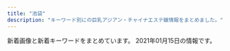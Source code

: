 ```yaml
---
title: "池袋"
description: "キーワード別にの巨乳アジアン・チャイナエステ嬢情報をまとめました。"
---
```


新着画像と新着キーワードをまとめています。
2021年01月15日の情報です。

<DmmAffiliateIns />
<KeywordTable
  shops={
    [
    {
        "name": "For You",
        "station": "JR\u6c60\u888b\u99c5\u897f\u53e3",
        "img_links": [
            "http://suiteroom.este88.com/images/topbar.png",
            "http://suiteroom.este88.com/images/koko1.jpg",
            "http://suiteroom.este88.com/images/riri1.jpg",
            "http://suiteroom.este88.com/images/sp03.jpg",
            "http://suiteroom.este88.com/images/ai1.jpg",
            "http://suiteroom.este88.com/images/nana1.jpg",
            "http://suiteroom.este88.com/images/sp01.jpg",
            "http://suiteroom.este88.com/images/kina1.jpg",
            "http://suiteroom.este88.com/images/topinfo.png",
            "http://suiteroom.este88.com/images/yuri1.jpg",
            "http://suiteroom.este88.com/images/mai1.jpg",
            "http://suiteroom.este88.com/images/topnews.png",
            "http://suiteroom.este88.com/images/yumi1.jpg",
            "http://suiteroom.este88.com/images/sp02.jpg",
            "http://suiteroom.este88.com/images/top-kpbar.png",
            "http://suiteroom.este88.com/images/yuki1.jpg",
            "http://suiteroom.este88.com/images/mika1.jpg",
            "http://suiteroom.este88.com/images/therapist-bar.png"
        ],
        "url": "http://suiteroom.este88.com/",
        "keywords": {}
    },
    {
        "img_links": [
            "https://www.relax-es.net/w90-p90/img/uploadfile/imgpc01601602890.jpg",
            "https://www.relax-es.net/w200-p300/img/uploadfile/imgpc01608535716.jpg",
            "https://www.relax-es.net/img/s/area06.png",
            "https://www.relax-es.net/w200-p300/img/uploadfile/imgpc01601942092.jpg",
            "https://www.relax-es.net/w160-p400/img/uploadfile/imgpc01601602676.jpg",
            "https://www.relax-es.net/img/num4.png",
            "https://www.relax-es.net/img/uploadfile/imgpc01608535783.jpg",
            "https://www.relax-es.net/img/uploadfile/imgpc01608535915.jpg",
            "https://www.relax-es.net/img/uploadfile/imgpc01608535826.jpg",
            "https://www.relax-es.net/img/uploadfile/imgpc01601942142.jpg",
            "https://www.relax-es.net/w160-p400/img/uploadfile/imgpc01601602269.jpg",
            "https://www.relax-es.net/w300-p200/img/uploadfile/imgpc01601942105.jpg",
            "https://www.relax-es.net/w160-p400/img/uploadfile/imgpc01601602443.jpg",
            "https://www.relax-es.net/w160-p400/img/uploadfile/imgpc01601601975.jpg",
            "https://www.relax-es.net/img/bana02.jpg",
            "https://www.relax-es.net/w160-p400/img/uploadfile/imgpc01608535716.jpg",
            "https://www.relax-es.net/w90-p90/img/uploadfile/imgpc01608535826.jpg",
            "https://www.relax-es.net/img/bana10.jpg",
            "https://www.relax-es.net/img/uploadfile/imgpc01601942165.jpg",
            "https://www.relax-es.net/img/s/area01.png",
            "https://www.relax-es.net/img/uploadfile/imgpc01601602970.jpg",
            "https://www.relax-es.net/img/num3.png",
            "https://www.relax-es.net/img/bana03.jpg",
            "https://www.relax-es.net/w160-p400/img/uploadfile/imgpc01601602970.jpg",
            "https://www.relax-es.net/w160-p400/img/uploadfile/imgpc01608535783.jpg",
            "https://www.relax-es.net/img/num5.png",
            "https://www.relax-es.net/w160-p400/img/uploadfile/imgpc01601602188.jpg",
            "https://www.relax-es.net/img/syscard.png",
            "https://www.relax-es.net/w200-p300/img/uploadfile/imgpc01601601975.jpg",
            "https://www.relax-es.net/img/bana01.jpg",
            "https://www.relax-es.net/img/num1.png",
            "https://www.relax-es.net/img/s/area05.png",
            "https://www.relax-es.net/w230-p230/img/uploadfile/img_1601600792.jpg",
            "https://www.relax-es.net/w90-p90/img/uploadfile/imgpc01608535716.jpg",
            "https://www.relax-es.net/w160-p400/img/uploadfile/imgpc01601942123.jpg",
            "https://www.relax-es.net/img/bana07.jpg",
            "https://www.relax-es.net/img/kantan.jpg",
            "https://www.relax-es.net/w90-p90/img/uploadfile/imgpc01601603008.jpg",
            "https://www.relax-es.net/w160-p400/img/uploadfile/imgpc01601602890.jpg",
            "https://www.relax-es.net/img/uploadfile/imgpc01601602188.jpg",
            "https://www.relax-es.net/img/bana04.jpg",
            "https://www.relax-es.net/img/area.jpg",
            "https://www.relax-es.net/img/bana05.jpg",
            "https://www.relax-es.net/img/uploadfile/imgpc01608535716.jpg",
            "https://www.relax-es.net/w200-p300/img/uploadfile/imgpc01601942165.jpg",
            "https://www.relax-es.net/img/shop.jpg",
            "https://www.relax-es.net/img/uploadfile/imgpc01601602016.jpg",
            "https://www.relax-es.net/w160-p400/img/uploadfile/imgpc01608535915.jpg",
            "https://www.relax-es.net/img/s/area04.png",
            "https://www.relax-es.net/w90-p90/img/uploadfile/imgpc01608535783.jpg",
            "https://www.relax-es.net/img/uploadfile/img_1601600792.jpg",
            "https://www.relax-es.net/w160-p400/img/uploadfile/imgpc01601942092.jpg",
            "https://www.relax-es.net/img/uploadfile/1601603998.png",
            "https://www.relax-es.net/w160-p400/img/uploadfile/imgpc01601602016.jpg",
            "https://www.relax-es.net/w160-p400/img/uploadfile/imgpc01601942105.jpg",
            "https://www.relax-es.net/img/uploadfile/imgpc01601942123.jpg",
            "https://www.relax-es.net/img/uploadfile/imgpc01601602443.jpg",
            "https://www.relax-es.net/img/icon/new.png",
            "https://www.relax-es.net/img/uploadfile/imgpc01601602761.jpg",
            "https://www.relax-es.net/w160-p400/img/uploadfile/imgpc01608535826.jpg",
            "https://www.relax-es.net/w200-p300/img/uploadfile/imgpc01601602761.jpg",
            "https://www.relax-es.net/w160-p400/img/uploadfile/imgpc01601603008.jpg",
            "https://www.relax-es.net/img/companioncoment.png",
            "https://www.relax-es.net/w160-p400/img/uploadfile/imgpc01601942142.jpg",
            "https://www.relax-es.net/img/uploadfile/imgpc01601603008.jpg",
            "https://www.relax-es.net/w160-p400/img/uploadfile/imgpc01601602326.jpg",
            "https://www.relax-es.net/w160-p400/img/uploadfile/imgpc01601942165.jpg",
            "https://www.relax-es.net/img/uploadfile/imgpc01601601975.jpg",
            "https://www.relax-es.net/w160-p400/img/uploadfile/imgpc01601602761.jpg",
            "https://www.relax-es.net/img/uploadfile/img_1601600707.jpg",
            "https://www.relax-es.net/w160-p400/img/uploadfile/imgpc01601602403.jpg",
            "https://www.relax-es.net/img/uploadfile/imgpc01601601781.jpg",
            "https://www.relax-es.net/img/uploadfile/imgpc01601602890.jpg",
            "https://www.relax-es.net/img/uploadfile/imgpc01601602269.jpg",
            "https://www.relax-es.net/w200-p300/img/uploadfile/imgpc01601602970.jpg",
            "https://www.relax-es.net/w200-p300/img/uploadfile/imgpc01601601781.jpg",
            "https://www.relax-es.net/img/uploadfile/imgpc01601602326.jpg",
            "https://www.relax-es.net/img/uploadfile/imgpc01601942092.jpg",
            "https://www.relax-es.net/w200-p80/img/uploadfile/imgpc01601942105.jpg",
            "https://www.relax-es.net/img/uploadfile/imgpc01601602403.jpg",
            "https://www.relax-es.net/w90-p90/img/uploadfile/imgpc01601602970.jpg",
            "https://www.relax-es.net/img/s/area02.png",
            "https://www.relax-es.net/img/uploadfile/imgpc01601602676.jpg",
            "https://www.relax-es.net/img/num2.png",
            "https://www.relax-es.net/w160-p400/img/uploadfile/imgpc01601601781.jpg",
            "https://www.relax-es.net/img/s/area03.png",
            "https://www.relax-es.net/w200-p300/img/uploadfile/imgpc01601602403.jpg",
            "https://www.relax-es.net/img/uploadfile/imgpc01601942105.jpg",
            "https://www.relax-es.net/w200-p300/img/uploadfile/imgpc01601602326.jpg"
        ],
        "keywords": {
            "E": 69,
            "90": 15,
            "C": 35,
            "87": 25,
            "D": 53,
            "F": 38,
            "89": 56,
            "88": 64
        },
        "station": "JR\u6c60\u888b\u99c5\u897f\u53e3(\u5317)",
        "name": "New RELAX TIME",
        "url": "https://www.relax-es.net/"
    },
    {
        "name": "AromaAngels\uff5e\u6c60\u888b\u30a2\u30ed\u30de\u30a8\u30f3\u30b8\u30a7\u30eb\u30ba\uff5e",
        "url": "https://www.aroma-angels.net/",
        "keywords": {
            "85": 9,
            "88": 5,
            "86": 6,
            "83": 4,
            "D": 14,
            "87": 4,
            "C": 47,
            "E": 1
        },
        "station": "JR\u6c60\u888b\u99c5\u897f\u53e3",
        "img_links": [
            "https://www.aroma-angels.net/images/mc_1_1_239.jpg",
            "https://www.aroma-angels.net/asset/img/top2.jpg",
            "https://www.aroma-angels.net/images/mc_1_1_144.jpg",
            "https://www.aroma-angels.net/images/up_5_19_0.jpg",
            "https://www.aroma-angels.net/images/ml_11_1_1092.jpg",
            "https://www.aroma-angels.net/asset/img/top.jpg",
            "https://www.aroma-angels.net/images/ml_11_1_1272.jpg",
            "https://www.aroma-angels.net/asset/img/spacer900x360.png",
            "https://www.aroma-angels.net/images/mt_10_1_144.jpg",
            "https://www.aroma-angels.net/images/ml_11_1_1285.jpg",
            "https://www.aroma-angels.net/images/up_5_11_0.jpeg",
            "https://www.aroma-angels.net/images/ml_11_1_314.jpg",
            "https://www.aroma-angels.net/images/ml_11_1_445.jpg",
            "https://www.aroma-angels.net/images/ml_11_1_507.jpg",
            "https://www.aroma-angels.net/images/ml_11_1_268.jpg",
            "https://www.aroma-angels.net/images/up_5_26_0.jpg",
            "https://www.aroma-angels.net/images/up_5_17_0.jpg",
            "https://www.aroma-angels.net/images/up_5_25_0.jpg",
            "https://www.aroma-angels.net/images/ml_11_1_240.jpg",
            "https://www.aroma-angels.net/images/mc_1_2_445.jpg",
            "https://www.aroma-angels.net/images/ml_11_1_208.jpg",
            "https://www.aroma-angels.net/images/mc_1_1_425.jpg",
            "https://www.aroma-angels.net/images/mc_1_2_144.jpg",
            "https://www.aroma-angels.net/images/mc_1_1_446.jpg",
            "https://www.aroma-angels.net/images/up_5_8_0.jpg",
            "https://www.aroma-angels.net/images/ml_11_1_105.jpg",
            "https://www.aroma-angels.net/images/mt_10_1_506.jpg",
            "https://www.aroma-angels.net/images/link/link_19.jpg",
            "https://www.aroma-angels.net/images/mc_1_2_239.jpg",
            "https://www.aroma-angels.net/images/mc_1_1_1285.jpg",
            "https://www.aroma-angels.net/images/ml_11_1_241.jpg",
            "https://www.aroma-angels.net/images/up_5_15_0.jpg",
            "https://www.aroma-angels.net/images/mc_1_1_882.jpg",
            "https://www.aroma-angels.net/images/up_5_10_0.jpg",
            "https://www.aroma-angels.net/images/ml_11_1_144.jpg",
            "https://www.aroma-angels.net/images/up_5_13_0.jpg",
            "https://www.aroma-angels.net/images/ml_11_1_446.jpg",
            "https://www.aroma-angels.net/images/up_5_22_0.jpg",
            "https://www.aroma-angels.net/images/mc_1_1_506.jpg",
            "https://www.aroma-angels.net/images/ml_11_1_1698.jpeg",
            "https://www.aroma-angels.net/images/up_5_18_0.jpg",
            "https://www.aroma-angels.net/images/up_5_23_0.jpg",
            "https://www.aroma-angels.net/images/up_5_7_0.jpg",
            "https://www.aroma-angels.net/images/mc_1_1_445.jpg",
            "https://www.aroma-angels.net/images/ml_11_1_1411.jpg",
            "https://www.aroma-angels.net/images/mc_1_2_1092.jpg",
            "https://www.aroma-angels.net/images/mt_10_1_105.jpg",
            "https://www.aroma-angels.net/images/up_5_6_0.jpg",
            "https://www.aroma-angels.net/images/up_5_9_0.jpg",
            "https://www.aroma-angels.net/images/mt_10_1_1092.jpg",
            "https://www.aroma-angels.net/images/ml_11_1_506.jpg",
            "https://www.aroma-angels.net/asset/img/spacer_gallery.png",
            "https://www.aroma-angels.net/images/ml_11_1_239.jpg",
            "https://www.aroma-angels.net/images/mc_1_1_1338.jpg",
            "https://estama.jp/assets_new/default/pc/img/page/link/estama_200_40.png",
            "https://www.aroma-angels.net/images/ml_11_1_1338.jpg",
            "https://www.aroma-angels.net/images/mc_1_1_105.jpg",
            "https://www.aroma-angels.net/images/ml_11_1_882.jpg",
            "https://www.aroma-angels.net/images/ml_11_1_505.jpg",
            "https://www.aroma-angels.net/images/mc_1_1_505.jpg",
            "https://www.aroma-angels.net/images/link/link_34.jpg",
            "https://www.aroma-angels.net/images/mc_1_1_1092.jpg",
            "https://www.aroma-angels.net/images/mc_1_1_208.jpg",
            "https://www.aroma-angels.net/images/ml_11_1_1011.jpg",
            "https://www.aroma-angels.net/images/ml_11_1_960.jpg",
            "https://menlog.net/link/menlog20040.jpg",
            "https://www.aroma-angels.net/images/up_5_5_0.jpg",
            "https://www.aroma-angels.net/images/link/link_31.jpg",
            "https://www.aroma-angels.net/images/link/link_15.jpg",
            "https://www.aroma-angels.net/images/ml_11_1_508.jpg",
            "https://www.aroma-angels.net/images/up_5_27_0.jpg",
            "https://www.aroma-angels.net/images/ml_11_1_2202.jpg",
            "https://www.aroma-angels.net/images/ml_11_1_1064.jpg",
            "https://www.aroma-angels.net/images/ml_11_1_425.jpg",
            "https://www.aroma-angels.net/images/link/link_27.jpg",
            "https://www.aroma-angels.net/images/up_5_14_0.jpg",
            "https://www.aroma-angels.net/images/mt_10_1_505.jpg",
            "https://www.aroma-angels.net/images/mt_10_1_446.jpg",
            "https://www.aroma-angels.net/asset/img/spacer300x450.png",
            "https://www.aroma-angels.net/images/mc_1_2_105.jpg",
            "https://www.aroma-angels.net/images/mc_1_1_508.jpg",
            "https://www.aroma-angels.net/images/up_5_12_0.jpg",
            "https://www.aroma-angels.net/images/mt_10_1_508.jpg"
        ]
    },
    {
        "url": "http://hanamizuki.jpn.cm/",
        "img_links": [
            "http://hanamizuki.jpn.cm/images/room4.jpg",
            "http://hanamizuki.jpn.cm/images/room1.jpg",
            "http://hanamizuki.jpn.cm/images/top.png",
            "http://hanamizuki.jpn.cm/images/nbj2.jpg",
            "http://hanamizuki.jpn.cm/photos/sites/43/2019/12/2019122511054726.jpg",
            "http://hanamizuki.jpn.cm/images/room2.jpg",
            "http://hanamizuki.jpn.cm/images/s_news.png",
            "http://hanamizuki.jpn.cm/images/mobile.png",
            "http://hanamizuki.jpn.cm/images/s_staff.png",
            "http://hanamizuki.jpn.cm/photos/sites/43/2017/11/2017110204161468.jpg",
            "http://hanamizuki.jpn.cm/photos/sites/43/2019/12/2019122511054178.jpg",
            "http://hanamizuki.jpn.cm/photos/sites/43/2017/11/2017110204162215.jpg",
            "http://hanamizuki.jpn.cm/images/room3.jpg",
            "http://hanamizuki.jpn.cm/images/s_link.png"
        ],
        "station": "JR\u6c60\u888b\u99c5\u6771\u53e3",
        "name": "\u6c34\u6728\u82b1",
        "keywords": {
            "95": 1,
            "H": 2,
            "88": 1
        }
    },
    {
        "img_links": [
            "http://koi.este.work/2/uploadimg/1565558725.jpg",
            "http://koi.este.work/tennai.png",
            "http://koi.este.work/t3.jpg",
            "http://koi.este.work/2/uploadimg/1579481243.jpg",
            "http://koi.este.work/tennai2.jpg",
            "http://koi.este.work/tennai3.jpg",
            "http://koi.este.work/top.jpg",
            "http://momipara.jp/img/link/momi88.jpg",
            "http://koi.este.work/mens-esthe.png",
            "http://koi.este.work/t1.jpg",
            "http://koi.este.work/tennai4.jpg",
            "http://koi.este.work/b_girl.png",
            "http://koi.este.work/b_news.png",
            "http://koi.este.work/up_5_3_0.jpg",
            "http://koi.este.work/2/uploadimg/1577672563.jpg",
            "http://koi.este.work/2/uploadimg/1601879728.jpg"
        ],
        "station": "JR\u6c60\u888b\u99c5\u897f\u53e3",
        "name": "\u604b",
        "keywords": {
            "86": 6,
            "C": 12,
            "83": 18,
            "85": 6,
            "D": 18
        },
        "url": "http://koi.este.work/"
    },
    {
        "url": "http://es-manzokudou.com/",
        "img_links": [
            "http://es-manzokudou.com/images/index_03.jpg",
            "http://es-manzokudou.com/uploads/59a8a61377564fb64b48427e84e4243f.jpg",
            "http://es-manzokudou.com/uploads/de54f16df04e0df8ae07ab990b8c9fd2.jpg",
            "http://es-manzokudou.com/images/link_09.jpg",
            "http://es-manzokudou.com/images/index_05.jpg",
            "http://es-manzokudou.com/uploads/356177edff3d3b7efc4a77022debc8aa.jpg",
            "http://es-manzokudou.com/images/index_29.jpg",
            "http://es-manzokudou.com/images/index_11.jpg",
            "http://es-manzokudou.com/uploads/da9811a4171f2ec42d7c9a8567e79d8c.jpg",
            "http://es-manzokudou.com/uploads/0b1795e88117182a477ab05f88143541.jpg",
            "http://es-manzokudou.com/uploads/209ba11412c2c128b5dfbdb8cfef6faa.jpg",
            "http://es-manzokudou.com/images/index_06.jpg",
            "http://es-manzokudou.com/uploads/c7f77c3ead6ef13dab668a39ed78609c.jpg",
            "http://es-manzokudou.com/images/index_30.jpg",
            "http://es-manzokudou.com/images/index_31.jpg",
            "http://www.cmfm2.jp/images/over_thumb_l.png",
            "http://es-manzokudou.com/images/info_01.png",
            "http://es-manzokudou.com/images/index_21.jpg",
            "http://es-manzokudou.com/images/index_01.jpg",
            "http://es-manzokudou.com/images/index_27.jpg",
            "http://es-manzokudou.com/uploads/1e5aff376576a255098bc7597386a028.jpg",
            "http://es-manzokudou.com/images/interior_09.jpg",
            "http://es-manzokudou.com/uploads/9f77b9b12f9cf11fcb013974ba368064.jpg",
            "http://es-manzokudou.com/images/interior_10.jpg",
            "http://es-manzokudou.com/uploads/dedff2c11ab7aaa841a9cf2747a8406c.jpg",
            "http://es-manzokudou.com/uploads/36735dc9d436a790f344c57635a3a44f.jpg",
            "http://es-manzokudou.com/uploads/d71f74498ca17396d022ba9a4df966f3.jpg",
            "http://es-manzokudou.com/uploads/d89fe15ae91cbe6757df76651ba2bafb.jpg",
            "http://es-manzokudou.com/uploads/4638ddb6f986a671b148647ba616100a.jpg",
            "http://es-manzokudou.com/images/girls_09.jpg",
            "http://es-manzokudou.com/uploads/8ec0af3b4889c07ab76ccbed51b2b813.jpg",
            "http://es-manzokudou.com/uploads/7284e4ffc051cbb8c074a8c30390ce68.jpg",
            "http://es-manzokudou.com/images/info_07.png",
            "http://es-manzokudou.com/uploads/4a9bc6863322924a09070162269c7415.jpg",
            "http://es-manzokudou.com/images/index_22.jpg",
            "http://es-manzokudou.com/images/girls_11.jpg",
            "http://es-manzokudou.com/images/index_14.jpg",
            "http://es-manzokudou.com/uploads/e0558d7d118d3983ed620237423a6a17.jpg",
            "http://es-manzokudou.com/uploads/7b043aa15c9a9920550a2b92ec6be546.jpg",
            "http://es-manzokudou.com/images/index_16.jpg",
            "http://es-manzokudou.com/images/index_28.jpg",
            "http://es-manzokudou.com/images/index_24.jpg",
            "http://es-manzokudou.com/images/service_09.jpg",
            "http://es-manzokudou.com/images/index_13.jpg",
            "http://es-manzokudou.com/uploads/848e0db3804d1d3c823537204d67f5aa.jpg",
            "http://es-manzokudou.com/uploads/200f500725d3f15233d981ad9b5e6b9a.jpg",
            "http://es-manzokudou.com/uploads/6d01aeb80d9d599f91829439c8d1cce9.jpg",
            "http://es-manzokudou.com/uploads/40fc21d31595f51aaf89793b1f68617b.jpg",
            "http://es-manzokudou.com/uploads/62c2e989f1be95fc8e01be85b464d514.jpg",
            "http://es-manzokudou.com/images/service_10.jpg",
            "http://es-manzokudou.com/uploads/0796672f7c59948334658998a3c55cdb.jpg",
            "http://es-manzokudou.com/images/info_02.png",
            "http://es-manzokudou.com/uploads/efbc511fca65f9baeae51ee52426cc0e.jpg",
            "http://es-manzokudou.com/uploads/275d5f397baa63db8424c86d5d6237cf.jpg",
            "http://es-manzokudou.com/uploads/13ab049cc45dea80b43d33b6b7108f00.jpg",
            "http://es-manzokudou.com/images/index_08.jpg",
            "http://es-manzokudou.com/images/index_19.jpg",
            "http://es-manzokudou.com/uploads/f66d763bd48ac5f51969e4311ac7af5c.jpg",
            "http://es-manzokudou.com/images/index_09.jpg",
            "http://es-manzokudou.com/uploads/801bf12e5eb5d7775a0d06c4314059a8.jpg",
            "http://es-manzokudou.com/uploads/b3126b220ec550d17cf3d4ceaa0d5f91.jpg",
            "http://es-manzokudou.com/images/index_04.jpg",
            "http://es-manzokudou.com/uploads/d0fdd8f6b16eaf7d5013c7d285fed2e3.jpg",
            "http://es-manzokudou.com/uploads/8a1fb58d0b110680c2356994ca8efb25.jpg",
            "http://es-manzokudou.com/images/info_09.png",
            "http://es-manzokudou.com/uploads/e29aa67ee54566513e4e34114bfdc7b9.jpg",
            "http://es-manzokudou.com/uploads/88aa8f906b0332cb40ad4429c8e7b758.jpg",
            "http://es-manzokudou.com/uploads/c92c85411d427aeda4e82379f413bfc5.jpg",
            "http://es-manzokudou.com/images/index_17.jpg",
            "http://es-manzokudou.com/images/info_04.png",
            "http://es-manzokudou.com/images/index_07.jpg",
            "http://es-manzokudou.com/images/index_02.jpg",
            "http://es-manzokudou.com/uploads/ce9c20b274548d8d7fc88ffba3feb6b8.jpg",
            "http://es-manzokudou.com/uploads/0d826c16062de1388c242e2f77eb7cd6.jpg",
            "http://es-manzokudou.com/uploads/6eeb47bf176bb33d310cc4b85e6877cd.jpg",
            "http://es-manzokudou.com/images/info_05.png",
            "http://es-manzokudou.com/images/index_23.jpg",
            "http://es-manzokudou.com/images/index_15.jpg",
            "http://es-manzokudou.com/uploads/b7f36d45469210b381ecb79a0e05a347.jpg",
            "http://es-manzokudou.com/uploads/33e3f16ac4ad0cce4991bcbf73f4ed57.jpg"
        ],
        "station": "JR\u6c60\u888b\u99c5\u6771\u53e3",
        "keywords": {
            "87": 8,
            "86": 7,
            "D": 7,
            "C": 10,
            "88": 2,
            "84": 1
        },
        "name": "\u6e80\u8db3\u5802"
    },
    {
        "url": "http://whitelover.jpest.net/",
        "img_links": [
            "http://whitelover.jpest.net/uploads//sites/32/2020/12/g2.jpg",
            "http://whitelover.jpest.net/uploads//sites/32/2020/12/g1.jpg",
            "http://whitelover.jpest.net/uploads//sites/32/2020/11/02-1.png",
            "http://whitelover.jpest.net/uploads//sites/32/2020/12/g3.jpg",
            "http://whitelover.jpest.net/uploads//sites/32/2020/11/g12.jpg",
            "http://whitelover.jpest.net/uploads//sites/32/elementor/thumbs/g3-p102oodpq6i8y95eqf4j60ctgfc70szs7days1nb9s.jpg",
            "http://whitelover.jpest.net/uploads//sites/32/2021/01/g3.jpg",
            "http://whitelover.jpest.net/uploads//sites/32/2020/11/01-1.png",
            "http://whitelover.jpest.net/uploads//sites/32/2020/11/g1.jpg",
            "http://whitelover.jpest.net/uploads//sites/32/2020/12/g3-1.jpg",
            "http://whitelover.jpest.net/uploads//sites/32/2020/12/g2-1.jpg"
        ],
        "station": "JR\u6c60\u888b\u99c5\u897f\u53e3",
        "name": "\u767d\u3044\u604b\u4eba",
        "keywords": {}
    },
    {
        "name": "\u30b9\u30a4\u30fc\u30c8\u30de\u30c3\u30c8",
        "station": "JR\u6c60\u888b\u99c5\u897f\u53e3",
        "img_links": [
            "http://c-sun2.com/image/cast/cast_357_1_l.jpg",
            "http://c-sun2.com/image/cast/cast_534_1_l.jpg",
            "http://c-sun2.com/image/cast/cast_453_1_l.jpg",
            "http://c-sun2.com/image/cast/cast_534_2_l.jpg",
            "http://c-sun2.com/img/topbar_camp.png",
            "http://c-sun2.com/image/cast/cast_485_1_l.jpg",
            "http://c-sun2.com/img/bar_grallery.png",
            "http://c-sun2.com/image/cast/cast_362_1_l.jpg",
            "http://c-sun2.com/image/cast/cast_326_1_l.jpg",
            "http://c-sun2.com/image/cast/cast_484_1_l.jpg",
            "http://c-sun2.com/image/cast/cast_580_1_l.jpg",
            "http://c-sun2.com/image/cast/cast_492_2_l.jpg",
            "http://c-sun2.com/img/event/camp3.jpg",
            "http://c-sun2.com/img/topbar_news.png",
            "http://c-sun2.com/image/cast/cast_485_2_l.jpg",
            "http://c-sun2.com/image/shame/192_1_l.jpg",
            "http://c-sun2.com/image/cast/cast_357_2_l.jpg",
            "http://c-sun2.com/image/cast/cast_360_1_l.jpg",
            "http://c-sun2.com/img/header.jpg",
            "http://c-sun2.com/img/bar_profile.png",
            "http://c-sun2.com/image/cast/cast_393_1_l.jpg",
            "http://c-sun2.com/image/cast/cast_492_1_l.jpg",
            "http://c-sun2.com/image/cast/cast_533_2_l.jpg",
            "http://c-sun2.com/image/cast/cast_326_2_l.jpg",
            "http://c-sun2.com/image/cast/cast_390_1_l.jpg",
            "http://c-sun2.com/image/cast/cast_393_2_l.jpg",
            "http://c-sun2.com/img/icon/new.png",
            "http://c-sun2.com/image/cast/cast_473_2_l.jpg",
            "http://c-sun2.com/image/cast/cast_362_2_l.jpg",
            "http://c-sun2.com/img/bar_therapist.png",
            "http://c-sun2.com/image/cast/cast_360_2_l.jpg",
            "http://c-sun2.com/image/cast/cast_466_1_l.jpg",
            "http://c-sun2.com/image/cast/cast_533_1_l.jpg",
            "http://c-sun2.com/image/cast/cast_466_2_l.jpg",
            "http://c-sun2.com/image/cast/cast_453_2_l.jpg",
            "http://c-sun2.com/image/cast/cast_471_1_l.jpg",
            "http://c-sun2.com/image/cast/cast_390_2_l.jpg",
            "http://c-sun2.com/image/cast/cast_473_1_l.jpg",
            "http://c-sun2.com/image/cast/cast_496_2_l.jpg",
            "http://c-sun2.com/image/cast/cast_524_1_l.jpg",
            "http://c-sun2.com/image/cast/cast_496_1_l.jpg",
            "http://c-sun2.com/image/cast/cast_484_2_l.jpg",
            "http://c-sun2.com/img/topbar_osusume.png",
            "http://c-sun2.com/image/cast/cast_471_2_l.jpg",
            "http://c-sun2.com/image/cast/cast_524_2_l.jpg"
        ],
        "url": "http://c-sun2.com/",
        "keywords": {
            "81": 4,
            "83": 10,
            "82": 10,
            "84": 8,
            "85": 4
        }
    },
    {
        "station": "JR\u6c60\u888b\u99c5\u897f\u53e3",
        "img_links": [
            "http://tsukinokoi.com/img/staff/144652745411466600.jpg",
            "http://tsukinokoi.com/img/staff/148586605226742500.jpg",
            "http://tsukinokoi.com/images/bar_top.png",
            "http://tsukinokoi.com/images/bar_gallery.png",
            "http://tsukinokoi.com/images/news1.png",
            "http://tsukinokoi.com/img/staff/148256052554824000.jpg",
            "http://tsukinokoi.com/img/staff/155818741107218300.jpg",
            "http://tsukinokoi.com/img/staff/148073918839938900.jpg",
            "http://tsukinokoi.com/img/staff/160622584020640000.jpg",
            "http://tsukinokoi.com/images/QRcode.png",
            "http://tsukinokoi.com/img/staff/142919725579809100.png",
            "http://tsukinokoi.com/img/staff/153079932824200700.jpg",
            "http://tsukinokoi.com/img/staff/152008703796356600.jpg",
            "http://tsukinokoi.com/img/staff/155611310658540500.jpg",
            "http://tsukinokoi.com/images/bar_staff.png",
            "http://tsukinokoi.com/images/news3.png",
            "http://tsukinokoi.com/img/staff/155204782386136400.jpg",
            "http://tsukinokoi.com/images/event/2020/m01.png",
            "http://tsukinokoi.com/img/staff/154673852166026500.jpg",
            "http://tsukinokoi.com/img/staff/148586605222864500.jpg",
            "http://tsukinokoi.com/images/pickupGirl2014.png",
            "http://tsukinokoi.com/img/staff/151584629124140300.jpg"
        ],
        "url": "http://tsukinokoi.com/",
        "name": "\u6708\u306e\u604b",
        "keywords": {
            "\u30bb\u30af\u30b7\u30fc": 1
        }
    },
    {
        "img_links": [
            "http://manian-ikebukuro.com/image/cast/10x10.jpg",
            "http://manian-ikebukuro.com/image/cast/cast_6_1_s.jpg",
            "http://manian-ikebukuro.com/image/cast/cast_77_2_l.jpg",
            "http://manian-ikebukuro.com/image/cast/cast_67_2_l.jpg",
            "http://manian-ikebukuro.com/img/news3.png",
            "http://manian-ikebukuro.com/image/cast/cast_63_1_s.jpg",
            "http://manian-ikebukuro.com/image/cast/cast_68_1_s.jpg",
            "http://manian-ikebukuro.com/image/cast/cast_69_1_s.jpg",
            "http://manian-ikebukuro.com/img/news1.png",
            "http://manian-ikebukuro.com/image/cast/cast_2_1_s.jpg",
            "http://manian-ikebukuro.com/img/bar_profile.png",
            "http://manian-ikebukuro.com/image/cast/cast_75_1_l.jpg",
            "http://manian-ikebukuro.com/img/tel.png",
            "http://manian-ikebukuro.com/image/cast/cast_77_1_s.jpg",
            "http://manian-ikebukuro.com/image/cast/cast_2_1_l.jpg",
            "http://manian-ikebukuro.com/img/line1.jpg",
            "http://manian-ikebukuro.com/image/cast/cast_74_1_s.jpg",
            "http://manian-ikebukuro.com/image/cast/cast_68_2_l.jpg",
            "http://manian-ikebukuro.com/image/cast/cast_69_2_l.jpg",
            "http://manian-ikebukuro.com/image/cast/cast_6_1_l.jpg",
            "http://manian-ikebukuro.com/image/cast/cast_69_1_l.jpg",
            "http://manian-ikebukuro.com/img/QRcode.png",
            "http://manian-ikebukuro.com/image/cast/cast_71_2_l.jpg",
            "http://manian-ikebukuro.com/image/cast/cast_74_2_l.jpg",
            "http://manian-ikebukuro.com/img/pickupGirl.png",
            "http://manian-ikebukuro.com/sp/img/tel.png",
            "http://manian-ikebukuro.com/img/spSite.jpg",
            "http://manian-ikebukuro.com/img/bar_staff.png",
            "http://manian-ikebukuro.com/image/cast/cast_64_2_l.jpg",
            "http://manian-ikebukuro.com/image/cast/cast_67_1_s.jpg",
            "http://manian-ikebukuro.com/image/cast/cast_73_1_l.jpg",
            "http://manian-ikebukuro.com/image/cast/cast_70_2_l.jpg",
            "http://manian-ikebukuro.com/image/cast/cast_77_1_l.jpg",
            "http://manian-ikebukuro.com/image/cast/cast_70_1_l.jpg",
            "http://manian-ikebukuro.com/image/cast/cast_70_1_s.jpg",
            "http://manian-ikebukuro.com/image/cast/cast_74_1_l.jpg",
            "http://manian-ikebukuro.com/img/header0.jpg",
            "http://manian-ikebukuro.com/image/cast/cast_75_1_s.jpg",
            "http://manian-ikebukuro.com/image/cast/cast_73_1_s.jpg",
            "http://manian-ikebukuro.com/image/cast/cast_71_1_l.jpg",
            "http://manian-ikebukuro.com/image/cast/cast_64_1_l.jpg",
            "http://manian-ikebukuro.com/image/cast/cast_6_2_l.jpg",
            "http://manian-ikebukuro.com/image/cast/cast_64_1_s.jpg",
            "http://manian-ikebukuro.com/image/cast/cast_80_1_s.jpg",
            "http://manian-ikebukuro.com/image/cast/cast_68_1_l.jpg",
            "http://manian-ikebukuro.com/image/cast/cast_47_1_s.jpg",
            "http://manian-ikebukuro.com/image/cast/cast_2_2_l.jpg",
            "http://manian-ikebukuro.com/image/cast/cast_67_1_l.jpg",
            "http://manian-ikebukuro.com/image/cast/cast_63_1_l.jpg",
            "http://manian-ikebukuro.com/image/cast/cast_71_1_s.jpg",
            "http://manian-ikebukuro.com/image/cast/cast_73_2_l.jpg",
            "http://manian-ikebukuro.com/image/cast/cast_75_2_l.jpg"
        ],
        "station": "JR\u6c60\u888b\u99c5\u6771\u53e3",
        "name": "\u6d17\u4f53\u30de\u30cb\u30a2",
        "url": "http://manian-ikebukuro.com/",
        "keywords": {}
    },
    {
        "keywords": {
            "D": 2,
            "84": 4,
            "C": 18,
            "83": 2,
            "80": 2
        },
        "url": "http://mangetsudou.tyo.cm/",
        "img_links": [
            "http://mangetsudou.tyo.cm/images/pick.jpg",
            "http://mangetsudou.tyo.cm/images/top.jpg",
            "http://mangetsudou.tyo.cm/photos/sites/90/2019/12/2019122604555915.jpg",
            "http://mangetsudou.tyo.cm/photos/sites/90/2019/12/2019122604283512.jpg",
            "http://mangetsudou.tyo.cm/images/room3.jpg",
            "http://mangetsudou.tyo.cm/images/s_staff.jpg",
            "http://mangetsudou.tyo.cm/images/room5.jpg",
            "http://mangetsudou.tyo.cm/images/mobile.jpg",
            "http://mangetsudou.tyo.cm/photos/sites/90/2019/12/2019122604250975.jpg",
            "http://mangetsudou.tyo.cm/images/news.jpg",
            "http://mangetsudou.tyo.cm/images/room1.jpg",
            "http://mangetsudou.tyo.cm/images/room2.jpg",
            "http://mangetsudou.tyo.cm/images/room4.jpg",
            "http://mangetsudou.tyo.cm/images/news3.jpg",
            "http://mangetsudou.tyo.cm/images/s_link.jpg",
            "http://mangetsudou.tyo.cm/images/room6.jpg",
            "http://mangetsudou.tyo.cm/photos/sites/90/2019/12/2019122604250927.jpg",
            "http://mangetsudou.tyo.cm/images/news1.jpg"
        ],
        "station": "JR\u6c60\u888b\u99c5\u897f\u53e3",
        "name": "\u6e80\u6708\u5802"
    },
    {
        "keywords": {
            "86": 2,
            "88": 1,
            "90": 1
        },
        "img_links": [
            "http://www.coco-8.jp/_src/36746639/lineline.png",
            "http://www.coco-8.jp/_src/36742655/down.png",
            "http://www.coco-8.jp/_src/36742458/1.jpg",
            "http://www.coco-8.jp/_src/36741637/3.jpg",
            "http://www.coco-8.jp/_src/49632559/wechatimg336_20201102105038881.jpg",
            "http://www.coco-8.jp/_src/49977665/wechatimg437_20201113100952153.jpg",
            "http://www.coco-8.jp/_src/36741673/3.jpg",
            "http://www.coco-8.jp/_src/36742714/s2.jpg",
            "http://www.coco-8.jp/_src/49977773/wechatimg437_20201113100952153.jpg",
            "http://www.coco-8.jp/_src/36741670/1.jpg",
            "http://www.coco-8.jp/_src/36820892/cam3.png",
            "http://www.coco-8.jp/_src/36741640/1.jpg",
            "http://www.coco-8.jp/_src/49977789/lineline.png",
            "http://www.coco-8.jp/_src/36746320/sayuri.jpg",
            "http://www.coco-8.jp/_src/36746351/lineline.png",
            "http://www.coco-8.jp/_src/36742638/b.png",
            "http://www.coco-8.jp/_src/36742460/3.jpg",
            "http://www.coco-8.jp/_src/36746397/mei1.jpg",
            "http://www.coco-8.jp/_src/36742462/5.jpg",
            "http://www.coco-8.jp/_src/36742640/b.png",
            "http://www.coco-8.jp/_src/36746688/g2.jpg",
            "http://www.coco-8.jp/_src/36746345/maya.jpg",
            "http://www.coco-8.jp/_src/36746331/lineline.png",
            "http://www.coco-8.jp/_src/36742630/b.png",
            "http://www.coco-8.jp/_src/36813492/cam2.jpg",
            "http://www.coco-8.jp/_src/36743040/s5.jpg",
            "http://www.coco-8.jp/_src/36742459/2.jpg",
            "http://www.coco-8.jp/_src/36742644/sayuri.jpg",
            "http://www.coco-8.jp/_src/36746636/iwa1.jpg",
            "http://www.coco-8.jp/_src/36746692/g3.jpg",
            "http://www.coco-8.jp/_src/36741671/2.jpg",
            "http://www.coco-8.jp/_src/36742780/s3.jpg",
            "http://www.coco-8.jp/_src/36746704/g5.png",
            "http://www.coco-8.jp/_src/49632727/wechatimg336_20201102105038881.jpg",
            "http://www.coco-8.jp/_src/36746633/lineline.png",
            "http://www.coco-8.jp/_src/36746635/iwa1.jpg",
            "http://www.coco-8.jp/_src/36742636/b.png",
            "http://www.coco-8.jp/_src/36746380/aki.jpg",
            "http://www.coco-8.jp/_src/36745876/pic1.jpg",
            "http://www.coco-8.jp/_src/36746682/g.jpg",
            "http://www.coco-8.jp/_src/36746641/risa.jpg",
            "http://www.coco-8.jp/_src/36813493/cam2.jpg",
            "http://www.coco-8.jp/_src/36746379/aki.jpg",
            "http://www.coco-8.jp/_src/36746702/g6.jpg",
            "http://www.coco-8.jp/_src/36741678/down.png",
            "http://www.coco-8.jp/_src/36741674/5.jpg",
            "http://www.coco-8.jp/_src/36741638/4.jpg",
            "http://www.coco-8.jp/_src/36742461/4.jpg",
            "http://www.coco-8.jp/_src/36745880/pic2.jpg",
            "http://www.coco-8.jp/_src/36746732/road2.png",
            "http://www.coco-8.jp/_src/37791774/wechatimg437_20201113100952153.jpg",
            "http://www.coco-8.jp/_src/36742642/b.png",
            "http://www.coco-8.jp/_src/37791773/wechatimg437_20201113100952153.jpg",
            "http://www.coco-8.jp/_src/36746642/risa.jpg",
            "http://www.coco-8.jp/_src/36746644/lineline.png",
            "http://www.coco-8.jp/_src/36741672/4.jpg",
            "http://www.coco-8.jp/_src/36746346/maya.jpg",
            "http://www.coco-8.jp/_src/36746714/b.png",
            "http://www.coco-8.jp/_src/36746395/lineline.png",
            "http://www.coco-8.jp/_src/36741636/5.jpg",
            "http://www.coco-8.jp/_src/36815290/cam.png",
            "http://www.coco-8.jp/_src/36820891/cam3.png",
            "http://www.coco-8.jp/_src/37791754/smartselect_20191212-140919_wechat.jpg",
            "http://www.coco-8.jp/_src/36742791/s4.jpg",
            "http://www.coco-8.jp/_src/36712010/sayuri.jpg",
            "http://www.coco-8.jp/_src/49977786/wechatimg336_20201102105038881.jpg",
            "http://www.coco-8.jp/_src/37791789/lineline.png",
            "http://www.coco-8.jp/_src/36742658/s1.jpg",
            "http://www.coco-8.jp/_src/36746398/mei1.jpg",
            "http://www.coco-8.jp/_src/36741639/2.jpg",
            "http://www.coco-8.jp/_src/49977785/wechatimg336_20201102105038881.jpg"
        ],
        "station": "JR\u6c60\u888b\u99c5\u897f\u53e3",
        "name": "CoCo8 \u30b3\u30b3\u30a8\u30a4\u30c8",
        "url": "http://www.coco-8.jp/"
    },
    {
        "keywords": {
            "85": 10,
            "82": 2,
            "D": 4,
            "C": 20,
            "87": 1,
            "88": 1,
            "E": 1,
            "86": 2,
            "89": 3
        },
        "url": "http://www.i-rlx.info/",
        "img_links": [
            "http://www.i-rlx.info/images/info.jpg",
            "http://www.i-rlx.info/images/index_34.jpg",
            "http://www.i-rlx.info/images/upload/549fe7e03db1e8fc.jpg",
            "http://www.i-rlx.info/images/upload/thumb/dc8f1b616e622b2a.jpg",
            "http://www.i-rlx.info/images/index_29.jpg",
            "http://www.i-rlx.info/images/upload/bc0752fe4e53b8c6.jpg",
            "http://www.i-rlx.info/images/sub_21.jpg",
            "http://www.i-rlx.info/images/upload/thumb/ac8e7ec3ac179feb.jpg",
            "http://www.i-rlx.info/images/staff_16.jpg",
            "http://www.i-rlx.info/images/upload/bb8a47bc98c64e87.jpg",
            "http://www.i-rlx.info/images/index_18.jpg",
            "http://www.i-rlx.info/images/index_26.jpg",
            "http://www.i-rlx.info/images/index_23.jpg",
            "http://www.i-rlx.info/images/upload/thumb/7d800b2f3fde617b.jpg",
            "http://www.i-rlx.info/images/index_03.jpg",
            "http://www.i-rlx.info/images/index_06.jpg",
            "http://www.i-rlx.info/images/upload/dc8f1b616e622b2a.jpg",
            "http://www.i-rlx.info/i/girl/01.jpg",
            "http://www.i-rlx.info/images/index_24.jpg",
            "http://www.i-rlx.info/images/upload/thumb/19b76df66faf0b12.jpg",
            "http://www.i-rlx.info/images/index_02.jpg",
            "http://www.i-rlx.info/images/03.jpg",
            "http://www.i-rlx.info/images/upload/5f15caf7f272770f.jpg",
            "http://www.i-rlx.info/images/index_10.jpg",
            "http://www.i-rlx.info/images/index_27.jpg",
            "http://www.i-rlx.info/images/index_09.jpg",
            "http://www.i-rlx.info/girl/08.jpg",
            "http://www.i-rlx.info/images/index_30.jpg",
            "http://www.i-rlx.info/images/upload/thumb/b0bbe23232bed8aa.jpg",
            "http://www.i-rlx.info/i/room/r01.jpg",
            "http://www.i-rlx.info/images/upload/19b76df66faf0b12.jpg",
            "http://www.i-rlx.info/i/room/r02.jpg",
            "http://www.i-rlx.info/images/upload/thumb/95e8548329763630.jpg",
            "http://www.i-rlx.info/girl/04.jpg",
            "http://www.i-rlx.info/images/info_16.jpg",
            "http://www.i-rlx.info/images/rec_16.jpg",
            "http://www.i-rlx.info/girl/06.jpg",
            "http://www.i-rlx.info/images/upload/95e8548329763630.jpg",
            "http://www.i-rlx.info/images/index_13.jpg",
            "http://www.i-rlx.info/images/upload/4d0e657eefdddf42.jpg",
            "http://www.i-rlx.info/images/upload/thumb/4d0e657eefdddf42.jpg",
            "http://www.i-rlx.info/images/upload/bb2bfea87a6127cc.jpg",
            "http://www.i-rlx.info/images/index_39.jpg",
            "http://www.i-rlx.info/girl/018.jpg",
            "http://www.i-rlx.info/i/girl/02.jpg",
            "http://www.i-rlx.info/images/upload/thumb/0192d005c5f424ba.jpg",
            "http://www.i-rlx.info/images/sub_18.jpg",
            "http://www.i-rlx.info/images/upload/thumb/bc0752fe4e53b8c6.jpg",
            "http://www.i-rlx.info/images/upload/9e42414005a99f48.jpg",
            "http://www.i-rlx.info/images/upload/thumb/5f15caf7f272770f.jpg",
            "http://www.i-rlx.info/i/girl/05.jpg",
            "http://www.i-rlx.info/images/index_01.jpg",
            "http://www.i-rlx.info/images/upload/d9467bde93e01a59.jpg",
            "http://www.i-rlx.info/i/girl/04.jpg",
            "http://www.i-rlx.info/images/upload/3a57edcf235cfd8e.jpg",
            "http://www.i-rlx.info/images/upload/thumb/7b4c8b9d49e714ee.jpg",
            "http://www.i-rlx.info/images/index_15.jpg",
            "http://www.i-rlx.info/images/upload/0192d005c5f424ba.jpg",
            "http://www.i-rlx.info/images/upload/thumb/9e42414005a99f48.jpg",
            "http://www.i-rlx.info/images/index_31.jpg",
            "http://www.i-rlx.info/images/upload/thumb/549fe7e03db1e8fc.jpg",
            "http://www.i-rlx.info/images/upload/thumb/eeb5d9caa554018e.jpg",
            "http://www.i-rlx.info/images/upload/thumb/bb2bfea87a6127cc.jpg",
            "http://www.i-rlx.info/images/index_33.jpg",
            "http://www.i-rlx.info/images/index_35_01.jpg",
            "http://www.i-rlx.info/images/upload/thumb/3a57edcf235cfd8e.jpg",
            "http://www.i-rlx.info/images/upload/thumb/d9467bde93e01a59.jpg",
            "http://www.i-rlx.info/images/index_08.jpg",
            "http://www.i-rlx.info/girl/05.jpg",
            "http://www.i-rlx.info/i/room/r03.jpg",
            "http://www.i-rlx.info/girl/02.jpg",
            "http://www.i-rlx.info/images/index_17.jpg",
            "http://www.i-rlx.info/images/upload/thumb/bb8a47bc98c64e87.jpg",
            "http://www.i-rlx.info/images/index_11.jpg",
            "http://www.i-rlx.info/images/index_04.jpg",
            "http://www.i-rlx.info/images/upload/ac8e7ec3ac179feb.jpg",
            "http://www.i-rlx.info/images/upload/22c78aefa047b678.jpg",
            "http://www.i-rlx.info/girl/01.jpg",
            "http://www.i-rlx.info/images/upload/7d800b2f3fde617b.jpg",
            "http://www.i-rlx.info/images/index_07.jpg",
            "http://www.i-rlx.info/girl/017.jpg",
            "http://www.i-rlx.info/i/room/r04.jpg",
            "http://www.i-rlx.info/images/index_12.jpg",
            "http://www.i-rlx.info/images/index_37.jpg",
            "http://www.i-rlx.info/images/index_22.jpg",
            "http://www.i-rlx.info/images/upload/thumb/22c78aefa047b678.jpg",
            "http://www.i-rlx.info/images/rec.jpg",
            "http://www.i-rlx.info/images/upload/eeb5d9caa554018e.jpg",
            "http://www.i-rlx.info/images/index_28.jpg",
            "http://www.i-rlx.info/images/upload/b0bbe23232bed8aa.jpg",
            "http://www.i-rlx.info/images/upload/7b4c8b9d49e714ee.jpg",
            "http://www.i-rlx.info/girl/07.jpg",
            "http://www.i-rlx.info/images/index_19.jpg",
            "http://www.i-rlx.info/images/index_20.jpg",
            "http://www.i-rlx.info/images/index_36.jpg",
            "http://www.i-rlx.info/i/girl/03.jpg",
            "http://www.i-rlx.info/images/index_21.jpg",
            "http://www.i-rlx.info/images/index_14.jpg"
        ],
        "name": "\u30b7\u30e3\u30fc\u30ed\u30c3\u30c8\u59eb",
        "station": "JR\u6c60\u888b\u99c5\u897f\u53e3(\u5317)"
    },
    {
        "station": "JR\u6c60\u888b\u99c5\u897f\u53e3",
        "url": "http://new-paradise.net/",
        "img_links": [
            "http://new-paradise.net/images/info.jpg",
            "http://new-paradise.net/images/a6.jpg",
            "http://new-paradise.net/images/riri.jpg",
            "http://new-paradise.net/images/a2.jpg",
            "http://new-paradise.net/images/a1.jpg",
            "http://new-paradise.net/images/mai.jpg",
            "http://new-paradise.net/images/flash1.jpg",
            "http://new-paradise.net/images/up.png",
            "http://new-paradise.net/images/kanna02.jpg",
            "http://new-paradise.net/images/g0.jpg",
            "http://new-paradise.net/images/a7.jpg",
            "http://new-paradise.net/images/a3.jpg",
            "http://new-paradise.net/images/down.png",
            "http://new-paradise.net/images/kiki02.jpg",
            "http://new-paradise.net/images/kiki.jpg",
            "http://new-paradise.net/images/zi_staff.png",
            "http://new-paradise.net/images/kanna.jpg",
            "http://new-paradise.net/images/r3.jpg",
            "http://new-paradise.net/images/kanna03.jpg",
            "http://new-paradise.net/images/a4.jpg",
            "http://new-paradise.net/images/a5.jpg",
            "http://new-paradise.net/images/mobile.png"
        ],
        "name": "\u5fc3\u30d1\u30e9\u30c0\u30a4\u30b9",
        "keywords": {}
    },
    {
        "name": "\u30a2\u30ef\u56fd\u515a",
        "keywords": {
            "82": 1,
            "88": 1,
            "87": 1,
            "83": 3,
            "86": 1,
            "84": 2,
            "85": 2,
            "C": 19
        },
        "url": "http://awakoku.net/",
        "station": "JR\u6c60\u888b\u99c5\u897f\u53e3",
        "img_links": [
            "http://awakoku.net/girls/mina1.jpg",
            "http://awakoku.net/girls/yumi.jpg",
            "http://awakoku.net/girls/noimage.jpg",
            "http://awakoku.net/girls/misaki2.jpg",
            "http://awakoku.net/girls/nagisa1.jpg",
            "http://awakoku.net/girls/nagisa2.jpg",
            "http://awakoku.net/girls/nana1.jpg",
            "http://awakoku.net/girls/hana2.jpg",
            "http://awakoku.net/girls/ami1.jpg",
            "http://awakoku.net/girls/mina2.jpg",
            "http://awakoku.net/image/pickup.jpg",
            "http://awakoku.net/girls/kana2.jpg",
            "http://awakoku.net/girls/yuri1.jpg",
            "http://awakoku.net/girls/kana1.jpg",
            "http://awakoku.net/girls/nana2.jpg",
            "http://awakoku.net/girls/yuri2.jpg",
            "http://manpuku-web2.sakura.ne.jp/awakoku/image/header.jpg",
            "http://awakoku.net/girls/misaki1.jpg",
            "http://awakoku.net/girls/hana1.jpg"
        ]
    },
    {
        "keywords": {
            "C": 21
        },
        "name": "\u30a2\u30ed\u30de\u30ed\u30de\u30f3\u30b9",
        "url": "http://salon-arm.com/",
        "img_links": [
            "http://salon-arm.com/img/ttl_concept.png",
            "http://salon-arm.com/pic/head.png",
            "http://salon-arm.com/staff/kaori/01mb.jpg",
            "http://salon-arm.com/staff/ai/01mb.jpg",
            "http://salon-arm.com/staff/saya/01mb.jpg",
            "http://salon-arm.com/staff/rika/01mb.jpg",
            "http://salon-arm.com/staff/midori/01mb.jpg",
            "http://salon-arm.com/staff/emi/01mb.jpg",
            "http://salon-arm.com/staff/ichigo/01mb.jpg",
            "http://salon-arm.com/i/files/homeimg.jpg",
            "http://salon-arm.com/staff/ai/01.jpg",
            "http://salon-arm.com/staff/emi/01.jpg",
            "http://salon-arm.com/staff/nana/01.jpg",
            "http://salon-arm.com/staff/ringo/01.jpg",
            "http://salon-arm.com/staff/yuuka/01mb.jpg",
            "http://salon-arm.com/staff/yuuka/01.jpg",
            "http://salon-arm.com/img/ttl_tnew.png",
            "http://salon-arm.com/staff/ringo/01mb.jpg",
            "http://salon-arm.com/staff/rika/01.jpg",
            "http://salon-arm.com/staff/nana/01mb.jpg",
            "http://salon-arm.com/img/ttl_line.png",
            "http://salon-arm.com/staff/saya/01.jpg",
            "http://salon-arm.com/staff/midori/01.jpg",
            "http://salon-arm.com/pic/top.png",
            "http://salon-arm.com/img/ttl_staff.png",
            "http://salon-arm.com/staff/ichigo/01.jpg",
            "http://salon-arm.com/img/att.jpg",
            "http://salon-arm.com/staff/mai/01.jpg",
            "http://salon-arm.com/img/ttl_mobile.png",
            "http://salon-arm.com/staff/reina/01mb.jpg",
            "http://salon-arm.com/staff/mai/01mb.jpg",
            "http://salon-arm.com/staff/reina/01.jpg",
            "http://salon-arm.com/staff/kaori/01.jpg"
        ],
        "station": "JR\u6c60\u888b\u99c5\u897f\u53e3"
    },
    {
        "name": "\u30b9\u30de\u30a4\u30eb",
        "img_links": [
            "http://iris.iest.info/photos/sites/94/2020/12/2020120606003195.jpg",
            "http://iris.iest.info/images/s_staff.png",
            "http://iris.iest.info/images/s_news.png",
            "http://iris.iest.info/images/top.png",
            "http://iris.iest.info/photos/sites/94/2020/12/2020120606002961.jpg",
            "http://iris.iest.info/images/mobile.jpg",
            "http://iris.iest.info/photos/sites/94/2020/12/2020120606003039.jpg",
            "http://iris.iest.info/photos/sites/94/2020/12/2020120606002910.jpg",
            "http://iris.iest.info/images/room4.jpg",
            "http://iris.iest.info/images/s_pick.png",
            "http://iris.iest.info/images/s_link.png",
            "http://iris.iest.info/images/info.jpg",
            "http://iris.iest.info/images/room2.jpg",
            "http://iris.iest.info/images/room3.jpg",
            "http://iris.iest.info/photos/sites/94/2020/12/2020120606092378.jpg",
            "http://iris.iest.info/images/room1.jpg",
            "http://iris.iest.info/photos/sites/94/2020/12/202012060604323.jpg"
        ],
        "keywords": {
            "D": 24,
            "E": 6,
            "87": 18,
            "C": 13,
            "86": 6,
            "85": 6
        },
        "url": "http://iris.iest.info/",
        "station": "JR\u6c60\u888b\u99c5\u6771\u53e3"
    },
    {
        "name": "\u82b1\u6c34\u6728",
        "station": "JR\u6c60\u888b\u99c5\u897f\u53e3(\u5317)",
        "keywords": {},
        "url": "http://es-hana.work/",
        "img_links": [
            "http://es-hana.work/images/1.jpg",
            "http://es-hana.work/images/2.jpg",
            "http://es-hana.work/images/line.jpg",
            "http://es-hana.work/images/8.jpg",
            "http://es-hana.work/staff/nana.jpg",
            "http://es-hana.work/images/interior_t.jpg",
            "http://es-hana.work/img/rina1.jpg",
            "http://es-hana.work/staff/haruka.jpg",
            "http://es-hana.work/images/news.jpg",
            "http://es-hana.work/staff/miki.jpg",
            "http://es-hana.work/images/staff_t.jpg",
            "http://es-hana.work/images/ac1.jpg",
            "http://es-hana.work/images/sys2.jpg",
            "http://es-hana.work/staff/yui.jpg",
            "http://es-hana.work/images/tg.jpg",
            "http://es-hana.work/img/ai1.jpg",
            "http://es-hana.work/images/3.jpg",
            "http://es-hana.work/staff/rina.jpg",
            "http://es-hana.work/img/yui1.jpg",
            "http://es-hana.work/staff/ai.jpg",
            "http://es-hana.work/images/head.jpg",
            "http://es-hana.work/images/int.jpg",
            "http://es-hana.work/images/ac2.jpg",
            "http://es-hana.work/images/5.jpg",
            "http://es-hana.work/images/6.jpg",
            "http://es-hana.work/img/miki1.jpg",
            "http://es-hana.work/staff/yuna.jpg",
            "http://es-hana.work/img/aya1.jpg",
            "http://es-hana.work/staff/aya.jpg",
            "http://es-hana.work/img/haruka1.jpg",
            "http://es-hana.work/images/7.jpg",
            "http://es-hana.work/images/sys1.jpg",
            "http://es-hana.work/img/nana1.jpg"
        ]
    },
    {
        "img_links": [
            "https://honeybee2.com/images/bnr_88_31.jpg",
            "https://honeybee2.com/images_staff/117/082321050834.jpg",
            "https://honeybee2.com/images/bnr_160_45.jpg",
            "https://honeybee2.com/images_staff/150/091115052227.jpg",
            "https://honeybee2.com/images_staff/142/060611173967.jpg",
            "https://honeybee2.com/images/img_gallery_01.png",
            "https://honeybee2.com/images/icon_ranking_02.png",
            "https://honeybee2.com/images/bnr_side_concept.png",
            "https://honeybee2.com/images/vis_profileframe.png",
            "https://honeybee2.com/images/img_gallery_04.png",
            "https://honeybee2.com/images/icon_ranking_04.png",
            "https://honeybee2.com/images/img_info_02.png",
            "https://honeybee2.com/images/img_gallery_05.png",
            "https://honeybee2.com/images_staff/168/111319171076.jpg",
            "https://honeybee2.com/images/icon_ranking_05.png",
            "https://honeybee2.com/images/img_info_03.png",
            "https://honeybee2.com/images/btn_back.png",
            "https://honeybee2.com/images_staff/108/040923420669.jpg",
            "https://honeybee2.com/images/img_info.png",
            "https://honeybee2.com/images/pagetop_off.png",
            "https://honeybee2.com/images/no_image.jpg",
            "https://honeybee2.com/images_staff/133/032511552539.jpg",
            "https://honeybee2.com/images/icon_ranking_01.png",
            "https://honeybee2.com/images_staff/60/032207115986.jpg",
            "https://honeybee2.com/images_staff/134/041314054720.jpg",
            "https://honeybee2.com/images/btn_next.png",
            "https://honeybee2.com/images_staff/137/041722380748.jpg",
            "https://honeybee2.com/images_staff/99/011420365888.jpg",
            "https://honeybee2.com/images_staff/142/060611265633.jpg",
            "https://honeybee2.com/images/bnr_200_40.jpg",
            "https://honeybee2.com/images/vis_castframe_01.png",
            "https://honeybee2.com/images/img_gallery_02.png",
            "https://honeybee2.com/images/img_gallery_06.png",
            "https://honeybee2.com/images_staff/150/091116274617.jpg",
            "https://honeybee2.com/images_staff/137/041723120323.jpg",
            "https://honeybee2.com/images_staff/59/111000015721.jpg",
            "https://honeybee2.com/images/icon_ranking_03.png",
            "https://honeybee2.com/images/bnr_side_card.png",
            "https://honeybee2.com/images_staff/168/111318504622.jpg",
            "https://honeybee2.com/images_staff/136/041523165620.jpg",
            "https://honeybee2.com/images/bnr_468_60.jpg",
            "https://honeybee2.com/images_staff/99/110211050217.jpg",
            "https://honeybee2.com/images_staff/59/111000133157.jpg",
            "https://honeybee2.com/images_staff/117/082320544428.jpg",
            "https://honeybee2.com/images_staff/133/041312285087.jpg",
            "https://honeybee2.com/images/icon_class_00.png",
            "https://honeybee2.com/images/img_gallery_03.png",
            "https://honeybee2.com/images_staff/60/032207120681.jpg",
            "https://honeybee2.com/images_staff/136/041522461779.jpg",
            "https://honeybee2.com/images/img_info_01.png",
            "https://honeybee2.com/images_staff/134/041314164177.jpg"
        ],
        "station": "JR\u6c60\u888b\u99c5\u897f\u53e3(\u5317)",
        "name": "\u30cf\u30cb\u30fc\u30d3\u30fc",
        "url": "https://honeybee2.com/",
        "keywords": {
            "85": 106,
            "D": 254,
            "88": 53,
            "83": 97,
            "84": 230,
            "82": 56,
            "C": 235
        }
    },
    {
        "station": "JR\u6c60\u888b\u99c5\u897f\u53e3(\u5317)",
        "img_links": [
            "http://www.yurari-massage.work/img/m2.jpg",
            "http://www.yurari-massage.work/img/st25.jpg",
            "http://www.yurari-massage.work/img/st21.jpg",
            "http://www.yurari-massage.work/img/m30.jpg",
            "http://www.yurari-massage.work/img/m3.jpg",
            "http://www.yurari-massage.work/img/st7.jpg",
            "http://www.yurari-massage.work/img/sta26.jpg",
            "http://www.yurari-massage.work/img/st11.jpg",
            "http://www.yurari-massage.work/img/st22.jpg",
            "http://www.yurari-massage.work/img/m6.jpg",
            "http://www.yurari-massage.work/img/m10.jpg",
            "http://www.yurari-massage.work/img/head.jpg",
            "http://www.yurari-massage.work/img/sta22.jpg",
            "http://www.yurari-massage.work/img/st27.jpg",
            "http://www.yurari-massage.work/img/st027.jpg",
            "http://www.yurari-massage.work/img/sta7.jpg",
            "http://www.yurari-massage.work/img/st021.jpg",
            "http://www.yurari-massage.work/img/m4.jpg",
            "http://www.yurari-massage.work/img/st07.jpg",
            "http://www.yurari-massage.work/img/st022.jpg",
            "http://www.yurari-massage.work/img/r9.jpg",
            "http://www.yurari-massage.work/img/sta4.jpg",
            "http://www.yurari-massage.work/img/m1.jpg",
            "http://www.yurari-massage.work/img/st026.jpg",
            "http://www.yurari-massage.work/img/st26.jpg",
            "http://www.yurari-massage.work/img/st19.jpg",
            "http://www.yurari-massage.work/img/nos.jpg",
            "http://www.yurari-massage.work/img/mobile.png",
            "http://www.yurari-massage.work/img/st017.jpg",
            "http://www.yurari-massage.work/img/campian.jpg",
            "http://www.yurari-massage.work/img/m60.jpg",
            "http://www.yurari-massage.work/img/sta25.jpg",
            "http://www.yurari-massage.work/img/sta27.jpg",
            "http://www.yurari-massage.work/img/m5.jpg",
            "http://www.yurari-massage.work/img/st17.jpg",
            "http://www.yurari-massage.work/img/m40.jpg",
            "http://www.yurari-massage.work/img/sta21.jpg",
            "http://www.yurari-massage.work/img/m50.jpg",
            "http://www.yurari-massage.work/img/m20.jpg",
            "http://www.yurari-massage.work/img/st4.jpg"
        ],
        "keywords": {
            "D": 11,
            "E": 3,
            "C": 25,
            "87": 8,
            "86": 14
        },
        "url": "http://www.yurari-massage.work/",
        "name": "\u3086\u3089\u308a"
    },
    {
        "img_links": [
            "http://monaliza.xyz/images/yuki.jpg",
            "http://monaliza.xyz/images/index_c3.jpg",
            "http://monaliza.xyz/images/mobile.jpg",
            "http://monaliza.xyz/images/r03.jpg",
            "http://monaliza.xyz/images/g6.jpg",
            "http://monaliza.xyz/images/r02.jpg",
            "http://monaliza.xyz/images/r01.jpg",
            "http://monaliza.xyz/images/gallery_image01b.jpg",
            "http://monaliza.xyz/images/r04.jpg",
            "http://monaliza.xyz/images/g7.jpg",
            "http://monaliza.xyz/images/aoyi.jpg",
            "http://monaliza.xyz/images/index_c1.jpg",
            "http://monaliza.xyz/images/index_c2.jpg",
            "http://monaliza.xyz/images/top.jpg",
            "http://monaliza.xyz/images/g4.jpg"
        ],
        "name": "MONA\u30fbLIZA \u30e2\u30ca\u30fb\u30ea\u30b6",
        "url": "http://monaliza.xyz/",
        "keywords": {
            "C": 8
        },
        "station": "JR\u6c60\u888b\u99c5\u897f\u53e3"
    },
    {
        "img_links": [
            "http://esthe-treat.com/img/t-o.jpg",
            "http://esthe-treat.com/img/pc.jpg",
            "http://esthe-treat.com/img/tit.jpg",
            "http://esthe-treat.com/staff/yuyu/01.jpg",
            "http://esthe-treat.com/img/botton.jpg",
            "http://esthe-treat.com/img/t-r.jpg",
            "http://esthe-treat.com/img/pic.jpg",
            "http://esthe-treat.com/img/t-t.jpg",
            "http://esthe-treat.com/staff/rena/01.jpg",
            "http://esthe-treat.com/img/sysetc.png",
            "http://esthe-treat.com/staff/mari/01.jpg",
            "http://esthe-treat.com/img/tel.jpg",
            "http://esthe-treat.com/img/sys1.png",
            "http://esthe-treat.com/img/t-s.jpg",
            "http://esthe-treat.com/img/info.jpg",
            "http://esthe-treat.com/staff/natumi/01.jpg",
            "http://esthe-treat.com/img/add.jpg",
            "http://esthe-treat.com/img/cam.jpg",
            "http://esthe-treat.com/img/adrs.jpg",
            "http://esthe-treat.com/staff/ami/01.jpg",
            "http://esthe-treat.com/img/t-a.jpg",
            "http://esthe-treat.com/img/sys2.png"
        ],
        "station": "JR\u6c60\u888b\u99c5\u897f\u53e3",
        "keywords": {},
        "name": "\u53f0\u6e7e\u5e78\u904b\u30ea\u30e9\u30af\u30bc\u30fc\u30b7\u30e7\u30f3",
        "url": "http://esthe-treat.com/"
    }
]
}
/>
<DmmAffiliateScript />
